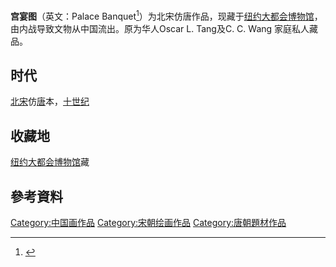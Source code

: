 {{expand|time=2010-08-18T02:38:56+00:00}}
'''宫宴图'''（英文：Palace Banquet<ref>{{cite web | url = http://www.metmuseum.org/toah/works-of-art/L.1997.24.2 | title = Palace Banquet | accessdate = 2010-08-17 | archive-date = 2011-01-17 | archive-url = https://web.archive.org/web/20110117094617/http://www.metmuseum.org/toah/works-of-art/L.1997.24.2 | dead-url = no }}</ref>）为北宋仿唐作品，现藏于[[纽约大都会博物馆|纽约大都会博物馆]]，由内战导致文物从中国流出。原为华人Oscar L. Tang及C. C. Wang 家庭私人藏品。
==时代==
[[北宋|北宋]]仿[[唐|唐]]本，[[十世纪|十世纪]]
==收藏地==
[[纽约大都会博物馆|纽约大都会博物馆]]藏

== 參考資料 ==
{{reflist|2}}
[[Category:中国画作品|Category:中国画作品]]
[[Category:宋朝绘画作品|Category:宋朝绘画作品]]
[[Category:唐朝題材作品|Category:唐朝題材作品]]